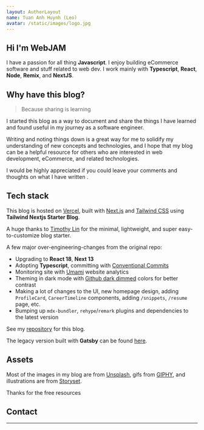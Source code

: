 ```yaml
---
layout: AuthorLayout
name: Tuan Anh Huynh (Leo)
avatar: /static/images/logo.jpg
---
```



## Hi <Twemoji emoji="waving hand" /> I'm WebJAM

I have a passion for all thing **Javascript**.
I enjoy building eCommerce software and stuff related to web dev.
I work mainly with **Typescript**, **React**, **Node**, **Remix**, and **NextJS**.


## Why have this blog?

> Because sharing is learning

I started this blog as a way to document and share the things I have learned and found useful in my journey as a software engineer.

Writing and noting things down is a great way for me to solidify my understanding of new concepts and technologies,
and I hope that my blog can be a helpful resource for others who are interested in web development, eCommerce, and related technologies.

I would be highly appreciated if you could leave your comments and thoughts on what I have written <Twemoji emoji="clinking-beer-mugs" />.

## Tech stack

This blog is hosted on [Vercel](https://vercel.com/), built with [Next.js](https://nextjs.org/) and [Tailwind CSS](https://tailwindcss.com/) using **Tailwind Nextjs Starter Blog**.

A huge thanks to [Timothy Lin](https://twitter.com/timlrxx) for the minimal, lightweight, and super easy-to-customize blog starter.

A few major over-engineering-changes from the original repo:

- <Twemoji emoji="atom-symbol" /> Upgrading to **React 18**, **Next 13**
- <Twemoji emoji="party-popper" /> Adopting **Typescript**, committing with [Conventional Commits](https://www.conventionalcommits.org/)
- <Twemoji emoji="bar-chart" /> Monitoring site with [Umami](https://umami.is/) website analytics
- <Twemoji emoji="eyes" /> Theming in dark mode with [Github dark dimmed](https://github.blog/changelog/2021-04-14-dark-and-dimmed-themes-are-now-generally-available/)
  colors for better contrast
- <Twemoji emoji="man-technologist" /> Making a lot of changes to the UI, new homepage design, adding
  `ProfileCard`, `CareerTimeline` components, adding `/snippets`, `/resume` page, etc.
- <Twemoji emoji="inbox-tray" /> Bumping up `mdx-bundler`, `rehype`/`remark` plugins and dependencies
  to the latest version

See my [repository](https://github.com/hta218/leohuynh.dev) for this blog.

The legacy version built with **Gatsby** can be found [here](https://leo-blog-legacy.vercel.app/).

## Assets

Most of the images in my blog are from [Unsplash](https://unsplash.com/), gifs from [GIPHY](https://giphy.com/), and illustrations are from [Storyset](https://storyset.com/).

Thanks for the free resources <Twemoji emoji="folded-hands" />

## Contact

<SocialAccounts />

---
